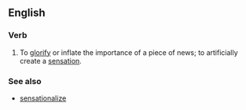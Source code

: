 ==English==

===Verb===
{{en-verb|sensationalises|sensationalising|sensationalised}}

# {{UK}} To [[glorify]] or inflate the importance of a piece of news; to artificially create a [[sensation]].

===See also===
*[[sensationalize]]